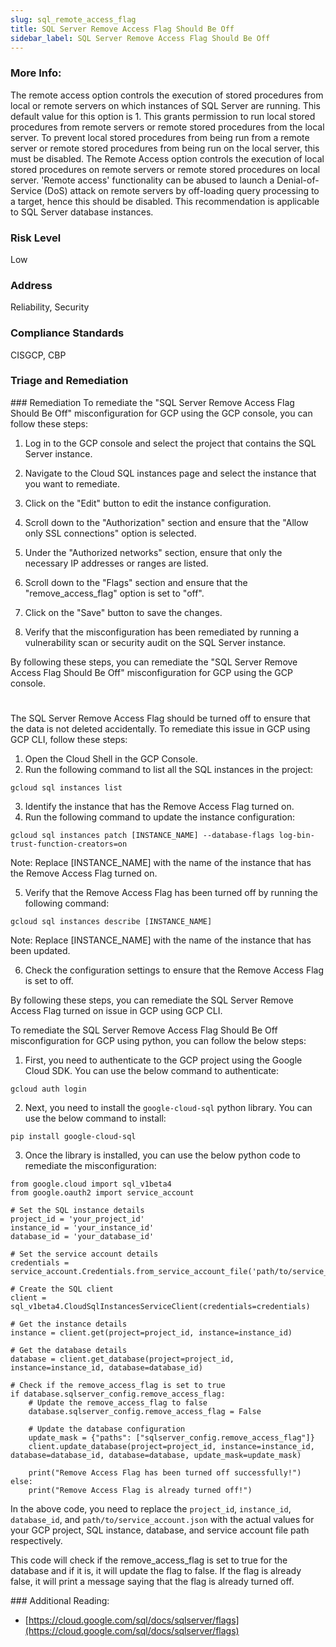 ```yaml
---
slug: sql_remote_access_flag
title: SQL Server Remove Access Flag Should Be Off
sidebar_label: SQL Server Remove Access Flag Should Be Off
---
```


### More Info:

The remote access option controls the execution of stored procedures from local or remote servers on which instances of SQL Server are running. This default value for this option is 1. This grants permission to run local stored procedures from remote servers or remote stored procedures from the local server. To prevent local stored procedures from being run from a remote server or remote stored procedures from being run on the local server, this must be disabled. The Remote Access option controls the execution of local stored procedures on remote servers or remote stored procedures on local server. 'Remote access' functionality can be abused to launch a Denial-of-Service (DoS) attack on remote servers by off-loading query processing to a target, hence this should be disabled. This recommendation is applicable to SQL Server database instances.

### Risk Level

Low

### Address

Reliability, Security

### Compliance Standards

CISGCP, CBP


### Triage and Remediation
<Tabs>
<Tab title='Remediation'>
### Remediation

<AccordionGroup>
<Accordion title='Using Console' defaultOpen='true'>
To remediate the "SQL Server Remove Access Flag Should Be Off" misconfiguration for GCP using the GCP console, you can follow these steps:

1. Log in to the GCP console and select the project that contains the SQL Server instance.

2. Navigate to the Cloud SQL instances page and select the instance that you want to remediate.

3. Click on the "Edit" button to edit the instance configuration.

4. Scroll down to the "Authorization" section and ensure that the "Allow only SSL connections" option is selected.

5. Under the "Authorized networks" section, ensure that only the necessary IP addresses or ranges are listed.

6. Scroll down to the "Flags" section and ensure that the "remove_access_flag" option is set to "off".

7. Click on the "Save" button to save the changes.

8. Verify that the misconfiguration has been remediated by running a vulnerability scan or security audit on the SQL Server instance.

By following these steps, you can remediate the "SQL Server Remove Access Flag Should Be Off" misconfiguration for GCP using the GCP console.

#
</Accordion>

<Accordion title='Using CLI'>
The SQL Server Remove Access Flag should be turned off to ensure that the data is not deleted accidentally. To remediate this issue in GCP using GCP CLI, follow these steps:

1. Open the Cloud Shell in the GCP Console.
2. Run the following command to list all the SQL instances in the project:

```
gcloud sql instances list
```

3. Identify the instance that has the Remove Access Flag turned on.
4. Run the following command to update the instance configuration:

```
gcloud sql instances patch [INSTANCE_NAME] --database-flags log-bin-trust-function-creators=on
```

Note: Replace [INSTANCE_NAME] with the name of the instance that has the Remove Access Flag turned on.

5. Verify that the Remove Access Flag has been turned off by running the following command:

```
gcloud sql instances describe [INSTANCE_NAME]
```

Note: Replace [INSTANCE_NAME] with the name of the instance that has been updated.

6. Check the configuration settings to ensure that the Remove Access Flag is set to off.

By following these steps, you can remediate the SQL Server Remove Access Flag turned on issue in GCP using GCP CLI.
</Accordion>

<Accordion title='Using Python'>
To remediate the SQL Server Remove Access Flag Should Be Off misconfiguration for GCP using python, you can follow the below steps:

1. First, you need to authenticate to the GCP project using the Google Cloud SDK. You can use the below command to authenticate:

```
gcloud auth login
```

2. Next, you need to install the `google-cloud-sql` python library. You can use the below command to install:

```
pip install google-cloud-sql
```

3. Once the library is installed, you can use the below python code to remediate the misconfiguration:

```
from google.cloud import sql_v1beta4
from google.oauth2 import service_account

# Set the SQL instance details
project_id = 'your_project_id'
instance_id = 'your_instance_id'
database_id = 'your_database_id'

# Set the service account details
credentials = service_account.Credentials.from_service_account_file('path/to/service_account.json')

# Create the SQL client
client = sql_v1beta4.CloudSqlInstancesServiceClient(credentials=credentials)

# Get the instance details
instance = client.get(project=project_id, instance=instance_id)

# Get the database details
database = client.get_database(project=project_id, instance=instance_id, database=database_id)

# Check if the remove_access_flag is set to true
if database.sqlserver_config.remove_access_flag:
    # Update the remove_access_flag to false
    database.sqlserver_config.remove_access_flag = False
    
    # Update the database configuration
    update_mask = {"paths": ["sqlserver_config.remove_access_flag"]}
    client.update_database(project=project_id, instance=instance_id, database=database_id, database=database, update_mask=update_mask)
    
    print("Remove Access Flag has been turned off successfully!")
else:
    print("Remove Access Flag is already turned off!")
```

In the above code, you need to replace the `project_id`, `instance_id`, `database_id`, and `path/to/service_account.json` with the actual values for your GCP project, SQL instance, database, and service account file path respectively.

This code will check if the remove_access_flag is set to true for the database and if it is, it will update the flag to false. If the flag is already false, it will print a message saying that the flag is already turned off.
</Accordion>

</AccordionGroup>
</Tab>
</Tabs>
### Additional Reading:

- [https://cloud.google.com/sql/docs/sqlserver/flags](https://cloud.google.com/sql/docs/sqlserver/flags) 


